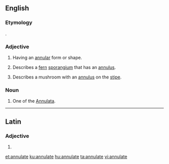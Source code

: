 ==English==

===Etymology===
{{etyl|la|en}} {{lena}} {{m|la|annulatus}}.

===Adjective===
{{en-adj}}

# Having an [[annular]] form or shape.
# {{lb|en|botany}} Describes a [[fern]] [[sporangium]] that has an [[annulus]].
# {{lb|en|mycology}} Describes a mushroom with an [[annulus]] on the [[stipe]].

===Noun===
{{en-noun}}

# {{lb|en|zoology}} One of the [[Annulata]].

----

==Latin==

===Adjective===
{{la-adj-form|annulāte}}

# {{inflection of|annulātus||voc|m|s|lang=la}}

[[et:annulate]]
[[ku:annulate]]
[[hu:annulate]]
[[ta:annulate]]
[[vi:annulate]]